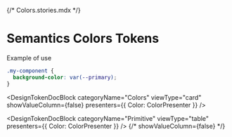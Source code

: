 {/* Colors.stories.mdx */}


<Meta title="Tokens/Colors" />

# Semantics Colors Tokens
Example of use
```css
.my-component {
  background-color: var(--primary);
}
```
<DesignTokenDocBlock
  categoryName="Colors"
  viewType="card"
  showValueColumn={false}
  presenters={{ Color: ColorPresenter }}
/>

<DesignTokenDocBlock
  categoryName="Primitive"
  viewType="table"
  presenters={{ Color: ColorPresenter }}
/>
  {/* showValueColumn={false} */}